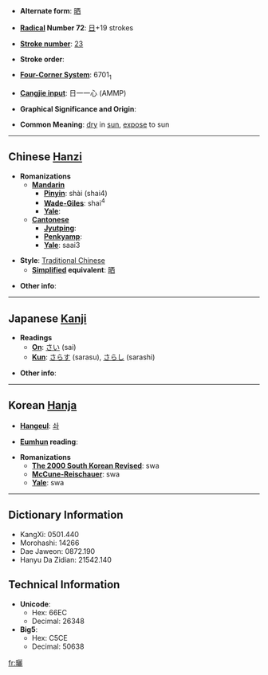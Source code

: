 * '''Alternate form''': [[晒]]

* '''[[Wiktionary:Chinese radical index| Radical]] Number 72''': [[Wiktionary:Chinese radical index 日|日]]+19 strokes

* '''[[Wiktionary:Chinese total strokes index|Stroke number]]''': [[Wiktionary:Chinese total strokes index 23|23]]

* '''Stroke order''': 

* '''[[Wiktionary:Chinese four corner index|Four-Corner System]]''': 6701<sub>1</sub>

* '''[[Wiktionary:Chinese Cangjie index|Cangjie input]]''': 日一一心 (AMMP)

* '''Graphical Significance and Origin''': 

* '''Common Meaning''': [[dry]] in [[sun]], [[expose]] to sun

----

== Chinese [[Hanzi]] ==

* '''Romanizations'''
** '''[[Mandarin]]'''
*** '''[[Pinyin]]''': shài (shai4)
*** '''[[Wade-Giles]]''': shai<sup>4</sup>
*** '''[[Yale]]''': 
** '''[[Cantonese]]'''
*** '''[[Jyutping]]''':
*** '''[[Penkyamp]]''': 
*** '''[[Yale]]''': saai3

* '''Style''': [[Traditional Chinese]] 
** '''[[Simplified Chinese|Simplified]] equivalent''': [[晒]]

* '''Other info''': 

----

== Japanese [[Kanji]] ==

* '''Readings'''
** '''[[On]]''': [[さい]] (sai)
** '''[[Kun]]''': [[さらす]] (sarasu), [[さらし]] (sarashi)

* '''Other info''':  

----

== Korean [[Hanja]] ==

* '''[[Hangeul]]''': [[솨]]

* '''[[Eumhun]] reading''': 

* '''Romanizations'''
** '''[[The 2000 South Korean Revised Romanization|The 2000 South Korean Revised]]''': swa
** '''[[McCune-Reischauer]]''': swa
** '''[[Yale]]''': swa

----

== Dictionary Information ==

* KangXi: 0501.440
* Morohashi: 14266
* Dae Jaweon: 0872.190
* Hanyu Da Zidian: 21542.140

== Technical Information ==

* '''Unicode''':
** Hex: 66EC
** Decimal: 26348
* '''Big5''':
** Hex: C5CE
** Decimal: 50638

[[fr:曬]]